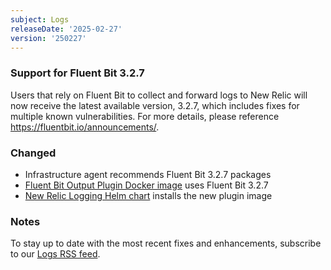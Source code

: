 ```yaml
---
subject: Logs
releaseDate: '2025-02-27'
version: '250227'
---
```


### Support for Fluent Bit 3.2.7

Users that rely on Fluent Bit to collect and forward logs to New Relic will now receive the latest available version, 3.2.7, which includes fixes for multiple known vulnerabilities. For more details, please reference https://fluentbit.io/announcements/.

### Changed

* Infrastructure agent recommends Fluent Bit 3.2.7 packages
* [Fluent Bit Output Plugin Docker image](https://hub.docker.com/r/newrelic/newrelic-fluentbit-output) uses Fluent Bit 3.2.7
* [New Relic Logging Helm chart](https://github.com/newrelic/helm-charts/tree/master/charts/newrelic-logging) installs the new plugin image

### Notes

To stay up to date with the most recent fixes and enhancements, subscribe to our [Logs RSS feed](/docs/release-notes/logs-release-notes/).
